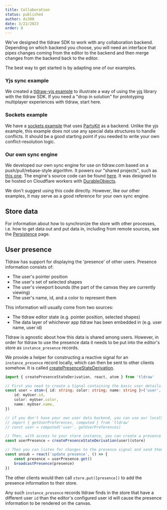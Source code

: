 ```yaml
---
title: Collaboration
status: published
author: ds300
date: 3/22/2023
order: 8
---
```


We've designed the tldraw SDK to work with any collaboration backend. Depending on which backend you choose, you will need an interface that pipes changes coming from the editor to the backend and then merge changes from the backend back to the editor.

The best way to get started is by adapting one of our examples.

### Yjs sync example

We created a [tldraw-yjs example](https://github.com/tldraw/tldraw-yjs-example) to illustrate a way of using the [yjs](https://yjs.dev) library with the tldraw SDK. If you need a "drop in solution" for prototyping multiplayer experiences with tldraw, start here.

### Sockets example

We have a [sockets example](https://github.com/tldraw/tldraw-sockets-example) that uses [PartyKit](https://www.partykit.io/) as a backend. Unlike the yjs example, this example does not use any special data structures to handle conflicts. It should be a good starting point if you needed to write your own conflict-resolution logic.

### Our own sync engine

We developed our own sync engine for use on tldraw.com based on a push/pull/rebase-style algorithm. It powers our "shared projects", such as [this one](https://tldraw.com/r). The engine's source code can be found [here](https://github.com/tldraw/tldraw/tree/main/packages/tlsync). It was designed to be hosted on Cloudflare workers with [DurableObjects](https://developers.cloudflare.com/durable-objects/).

We don't suggest using this code directly. However, like our other examples, it may serve as a good reference for your own sync engine.

## Store data

For information about how to synchronize the store with other processes, i.e. how to get data out and put data in, including from remote sources, see the [Persistence](/docs/persistence) page.

## User presence

Tldraw has support for displaying the 'presence' of other users. Presence information consists of:

- The user's pointer position
- The user's set of selected shapes
- The user's viewport bounds (the part of the canvas they are currently viewing)
- The user's name, id, and a color to represent them

This information will usually come from two sources:

- The tldraw editor state (e.g. pointer position, selected shapes)
- The data layer of whichever app tldraw has been embedded in (e.g. user name, user id)

Tldraw is agnostic about how this data is shared among users. However, in order for tldraw to use the presence data it needs to be put into the editor's store as `instance_presence` records.

We provide a helper for constructing a reactive signal for an `instance_presence` record locally, which can then be sent to other clients somehow. It is called [createPresenceStateDerivation](?).

```ts
import { createPresenceStateDerivation, react, atom } from 'tldraw'

// First you need to create a Signal containing the basic user details: id, name, and color
const user = atom<{ id: string; color: string; name: string }>('user', {
	id: myUser.id,
	color: myUser.color,
	name: myUser.name,
})

// if you don't have your own user data backend, you can use our localStorage-only user preferences store
// import { getUserPreferences, computed } from 'tldraw'
// const user = computed('user', getUserPreferences)

// Then, with access to your store instance, you can create a presence signal
const userPresence = createPresenceStateDerivation(user)(store)

// Then you can listen for changes to the presence signal and send them to other clients
const unsub = react('update presence', () => {
	const presence = userPresence.get()
	broadcastPresence(presence)
})
```

The other clients would then call `store.put([presence])` to add the presence information to their store.

Any such `instance_presence` records tldraw finds in the store that have a different user `id` than the editor's configured user id will cause the presence information to be rendered on the canvas.
